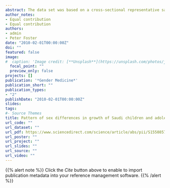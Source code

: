 ```yaml
---
abstract: The data set was based on a cross-sectional representative sample of the Saudi population of healthy children and adolescents from birth to 19 years of age. Body measurements (length, height, weight, and head circumference) were performed according to standard recommendations; body mass index was also determined for each subject. The difference in growth between boys and girls was assessed based on z scores and percentiles (5th, 50th, and 95th) of growth parameters using 2 age groups (0–3 years and 2–19 years). The significance of the difference between boys and girls for any growth parameter was tested by ANCOVA.
author_notes:
- Equal contribution
- Equal contribution
authors:
- admin
- Peter Foster
date: "2010-02-01T00:00:00Z"
doi: ""
featured: false
image:
#  caption: 'Image credit: [**Unsplash**](https://unsplash.com/photos/jdD8gXaTZsc)'
  focal_point: ""
  preview_only: false
projects: []
publication: '*Gender Medicine*'
publication_short: ""
publication_types:
- "2"
publishDate: "2010-02-01T00:00:00Z"
slides: 
tags:
#- Source Themes
title: Pattern of sex differences in growth of Saudi children and adolescents
url_code: ""
url_dataset: ""
url_pdf: https://www.sciencedirect.com/science/article/abs/pii/S1550857910000215?via%3Dihub
url_poster: ""
url_project: ""
url_slides: ""
url_source: ""
url_video: ""
---
```


{{% alert note %}}
Click the *Cite* button above to enable to import publication metadata into your reference management software.
{{% /alert %}}

